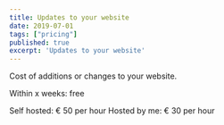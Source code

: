 ```yaml
---
title: Updates to your website
date: 2019-07-01
tags: ["pricing"]
published: true
excerpt: 'Updates to your website'
---
```


Cost of additions or changes to your website.

Within x weeks: free

Self hosted: € 50 per hour
Hosted by me: € 30 per hour